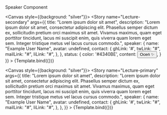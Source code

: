 
<Meta title="ui/Lecture" component={Lecture} />


Speaker Component

<Canvas style={{background: "silver"}}>
    <Story
        name="Lecture-secondary"
        args={{
            title: "Lorem ipsum dolor sit amet",
            description: "Lorem ipsum dolor sit amet, consectetur adipiscing elit. Phasellus semper dictum ex, sollicitudin pretium orci maximus sit amet. Vivamus maximus, quam eget porttitor tincidunt, lacus mi suscipit enim, quis viverra quam lorem eget sem. Integer tristique metus vel lacus cursus commodo.",
            speaker: {
                name: "Example User Name",
                avatar: undefined,
                contact: {
                    ghLink: '#',
                    twLink: "#",
                    mailLink: "#",
                    liLink: "#",
                },
                },
            status: {
                color: '#4340BE',
                content: <button> Oceń ✨</button>,
            }
        }}
    >
        {Template.bind({})}
    </Story>
</Canvas>

<Canvas style={{background: "silver"}}>
    <Story
        name="Lecture-primary"
        args={{
            title: "Lorem ipsum dolor sit amet",
            description: "Lorem ipsum dolor sit amet, consectetur adipiscing elit. Phasellus semper dictum ex, sollicitudin pretium orci maximus sit amet. Vivamus maximus, quam eget porttitor tincidunt, lacus mi suscipit enim, quis viverra quam lorem eget sem. Integer tristique metus vel lacus cursus commodo.",
            speaker: {
                name: "Example User Name",
                avatar: undefined,
                contact: {
                    ghLink: '#',
                    twLink: "#",
                    mailLink: "#",
                    liLink: "#",
                },
                },
        }}
    >
        {Template.bind({})}
    </Story>
</Canvas>